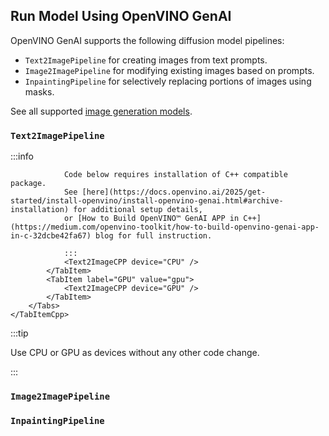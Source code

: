 


## Run Model Using OpenVINO GenAI

OpenVINO GenAI supports the following diffusion model pipelines:
- `Text2ImagePipeline` for creating images from text prompts.
- `Image2ImagePipeline` for modifying existing images based on prompts.
- `InpaintingPipeline` for selectively replacing portions of images using masks.

See all supported [image generation models](/docs/supported-models/#image-generation-models).

### `Text2ImagePipeline`

<LanguageTabs>
    <TabItemPython>
        <Tabs groupId="device">
            <TabItem label="CPU" value="cpu">
                <Text2ImagePython device="CPU" />
            </TabItem>
            <TabItem label="GPU" value="gpu">
                <Text2ImagePython device="GPU" />
            </TabItem>
        </Tabs>
    </TabItemPython>
    <TabItemCpp>
        <Tabs groupId="device">
            <TabItem label="CPU" value="cpu">
                :::info

                Code below requires installation of C++ compatible package.
                See [here](https://docs.openvino.ai/2025/get-started/install-openvino/install-openvino-genai.html#archive-installation) for additional setup details,
                or [How to Build OpenVINO™ GenAI APP in C++](https://medium.com/openvino-toolkit/how-to-build-openvino-genai-app-in-c-32dcbe42fa67) blog for full instruction.

                :::
                <Text2ImageCPP device="CPU" />
            </TabItem>
            <TabItem label="GPU" value="gpu">
                <Text2ImageCPP device="GPU" />
            </TabItem>
        </Tabs>
    </TabItemCpp>
</LanguageTabs>

:::tip

Use CPU or GPU as devices without any other code change.

:::

### `Image2ImagePipeline`

<LanguageTabs>
    <TabItemPython>
        <Tabs groupId="device">
            <TabItem label="CPU" value="cpu">
                <Image2ImagePython device="CPU" />
            </TabItem>
            <TabItem label="GPU" value="gpu">
                <Image2ImagePython device="GPU" />
            </TabItem>
        </Tabs>
    </TabItemPython>
    <TabItemCpp>
        <Tabs groupId="device">
            <TabItem label="CPU" value="cpu">
                <Image2ImageCPP device="CPU" />
            </TabItem>
            <TabItem label="GPU" value="gpu">
                <Image2ImageCPP device="GPU" />
            </TabItem>
        </Tabs>
    </TabItemCpp>
</LanguageTabs>

### `InpaintingPipeline`

<LanguageTabs>
    <TabItemPython>
        <Tabs groupId="device">
            <TabItem label="CPU" value="cpu">
                <InpaintingPython device="CPU" />
            </TabItem>
            <TabItem label="GPU" value="gpu">
                <InpaintingPython device="GPU" />
            </TabItem>
        </Tabs>
    </TabItemPython>
    <TabItemCpp>
        <Tabs groupId="device">
            <TabItem label="CPU" value="cpu">
                <InpaintingCPP device="CPU" />
            </TabItem>
            <TabItem label="GPU" value="gpu">
                <InpaintingCPP device="GPU" />
            </TabItem>
        </Tabs>
    </TabItemCpp>
</LanguageTabs>
